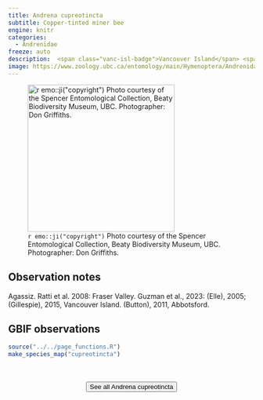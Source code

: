 ```yaml
---
title: Andrena cupreotincta
subtitle: Copper-tinted miner bee
engine: knitr
categories:
  - Andrenidae
freeze: auto
description:  <span class="vanc-isl-badge">Vancouver Island</span> <span class="lower-mainland-badge">Lower Mainland</span>
image: https://www.zoology.ubc.ca/entomology/main/Hymenoptera/Andrenidae/Andrena%20cupreotincta%20(3lateral).jpg
---
```

![`r emo::ji("copyright")` Photo courtesy of the Spencer Entomological Collection, Beaty Biodiversity Museum, UBC. Photographer: Don Griffiths.](https://www.zoology.ubc.ca/entomology/main/Hymenoptera/Andrenidae/Andrena%20cupreotincta%20(3lateral).jpg){height=300}

## Observation notes  
<span class="hl-place-name">Agassiz</span>. Ratti et al. 2008: <span class="hl-place-name">Fraser Valley</span>. Guzman et al., 2023: (Elle), 2005; (Gillespie), 2015, <span class="hl-place-name"><span class="hl-place-name"><span class="hl-place-name">Vancouver</span> Is</span>land</span>. (Button), 2011, <span class="hl-place-name">Abbotsford</span>.

## GBIF observations  


```r
source("../../page_functions.R")
make_species_map("cupreotincta")
```
<br><br>
<center>


<a href="https://www.zoology.ubc.ca/entomology/main/Hymenoptera/Andrenidae/Andrena%20cupreotincta.php"><button type="button" class="btn btn-secondary">See all Andrena cupreotincta <i class="fa-solid fa-arrow-up-right-from-square"></i> </button></a>
</center>
